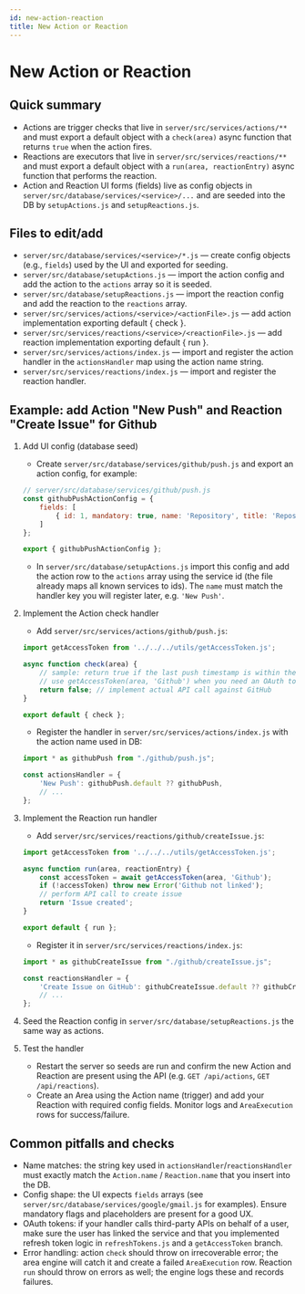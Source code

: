 ```yaml
---
id: new-action-reaction
title: New Action or Reaction
---
```


# New Action or Reaction

## Quick summary

- Actions are trigger checks that live in `server/src/services/actions/**` and must export a default object with a `check(area)` async function that returns `true` when the action fires.
- Reactions are executors that live in `server/src/services/reactions/**` and must export a default object with a `run(area, reactionEntry)` async function that performs the reaction.
- Action and Reaction UI forms (fields) live as config objects in `server/src/database/services/<service>/...` and are seeded into the DB by `setupActions.js` and `setupReactions.js`.

## Files to edit/add

- `server/src/database/services/<service>/*.js` — create config objects (e.g., `fields`) used by the UI and exported for seeding.
- `server/src/database/setupActions.js` — import the action config and add the action to the `actions` array so it is seeded.
- `server/src/database/setupReactions.js` — import the reaction config and add the reaction to the `reactions` array.
- `server/src/services/actions/<service>/<actionFile>.js` — add action implementation exporting default { check }.
- `server/src/services/reactions/<service>/<reactionFile>.js` — add reaction implementation exporting default { run }.
- `server/src/services/actions/index.js` — import and register the action handler in the `actionsHandler` map using the action name string.
- `server/src/services/reactions/index.js` — import and register the reaction handler.

## Example: add Action "New Push" and Reaction "Create Issue" for Github

1) Add UI config (database seed)

	 - Create `server/src/database/services/github/push.js` and export an action config, for example:

	 ```js
	 // server/src/database/services/github/push.js
	 const githubPushActionConfig = {
		 fields: [
			 { id: 1, mandatory: true, name: 'Repository', title: 'Repository', input_field: { placeholder: 'owner/repo' } },
		 ]
	 };

	 export { githubPushActionConfig };
	 ```

	 - In `server/src/database/setupActions.js` import this config and add the action row to the `actions` array using the service id (the file already maps all known services to ids). The `name` must match the handler key you will register later, e.g. `'New Push'`.

2) Implement the Action check handler

	 - Add `server/src/services/actions/github/push.js`:

	 ```js
	 import getAccessToken from '../../../utils/getAccessToken.js';

	 async function check(area) {
		 // sample: return true if the last push timestamp is within the last minute
		 // use getAccessToken(area, 'Github') when you need an OAuth token
		 return false; // implement actual API call against GitHub
	 }

	 export default { check };
	 ```

	 - Register the handler in `server/src/services/actions/index.js` with the action name used in DB:

	 ```js
	 import * as githubPush from "./github/push.js";

	 const actionsHandler = {
		 'New Push': githubPush.default ?? githubPush,
		 // ...
	 };
	 ```

3) Implement the Reaction run handler

	 - Add `server/src/services/reactions/github/createIssue.js`:

	 ```js
	 import getAccessToken from '../../../utils/getAccessToken.js';

	 async function run(area, reactionEntry) {
		 const accessToken = await getAccessToken(area, 'Github');
		 if (!accessToken) throw new Error('Github not linked');
		 // perform API call to create issue
		 return 'Issue created';
	 }

	 export default { run };
	 ```

	 - Register it in `server/src/services/reactions/index.js`:

	 ```js
	 import * as githubCreateIssue from "./github/createIssue.js";

	 const reactionsHandler = {
		 'Create Issue on GitHub': githubCreateIssue.default ?? githubCreateIssue,
		 // ...
	 };
	 ```

4) Seed the Reaction config in `server/src/database/setupReactions.js` the same way as actions.

5) Test the handler

	 - Restart the server so seeds are run and confirm the new Action and Reaction are present using the API (e.g. `GET /api/actions`, `GET /api/reactions`).
	 - Create an Area using the Action name (trigger) and add your Reaction with required config fields. Monitor logs and `AreaExecution` rows for success/failure.

## Common pitfalls and checks

- Name matches: the string key used in `actionsHandler`/`reactionsHandler` must exactly match the `Action.name` / `Reaction.name` that you insert into the DB.
- Config shape: the UI expects `fields` arrays (see `server/src/database/services/google/gmail.js` for examples). Ensure mandatory flags and placeholders are present for a good UX.
- OAuth tokens: if your handler calls third-party APIs on behalf of a user, make sure the user has linked the service and that you implemented refresh token logic in `refreshTokens.js` and a `getAccessToken` branch.
- Error handling: action `check` should throw on irrecoverable error; the area engine will catch it and create a failed `AreaExecution` row. Reaction `run` should throw on errors as well; the engine logs these and records failures.
